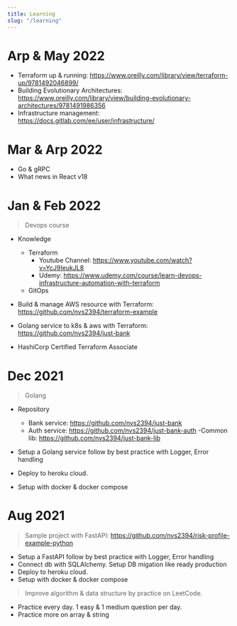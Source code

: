 ---
title: Learning
slug: "/learning"
---

# Arp & May 2022

- Terraform up & running:  https://www.oreilly.com/library/view/terraform-up/9781492046899/
- Building Evolutionary Architectures: https://www.oreilly.com/library/view/building-evolutionary-architectures/9781491986356
- Infrastructure management: https://docs.gitlab.com/ee/user/infrastructure/

# Mar & Arp 2022

- Go & gRPC
- What news in React v18

# Jan & Feb 2022

> Devops course

- Knowledge

  - Terraform
    - Youtube Channel: https://www.youtube.com/watch?v=YcJ9IeukJL8
    - Udemy: https://www.udemy.com/course/learn-devops-infrastructure-automation-with-terraform
  - GitOps

- Build & manage AWS resource with Terraform: https://github.com/nvs2394/terraform-example
- Golang service to k8s & aws with Terraform: https://github.com/nvs2394/just-bank
- HashiCorp Certified Terraform Associate

# Dec 2021

> Golang

- Repository

  - Bank service: https://github.com/nvs2394/just-bank
  - Auth service: https://github.com/nvs2394/just-bank-auth
    -Common lib: https://github.com/nvs2394/just-bank-lib

- Setup a Golang service follow by best practice with Logger, Error handling
- Deploy to heroku cloud.
- Setup with docker & docker compose

# Aug 2021

> Sample project with FastAPI: https://github.com/nvs2394/risk-profile-example-python

- Setup a FastAPI follow by best practice with Logger, Error handling
- Connect db with SQLAlchemy. Setup DB migation like ready production
- Deploy to heroku cloud.
- Setup with docker & docker compose

> Improve algorithm & data structure by practice on LeetCode.

- Practice every day. 1 easy & 1 medium question per day.
- Practice more on array & string
